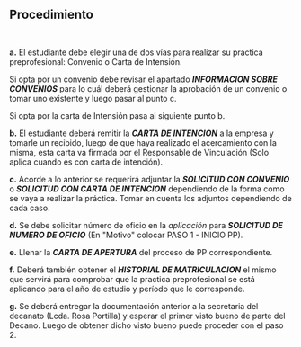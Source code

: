 ## Procedimiento
~~~
 
~~~
**a.** El estudiante debe elegir una de dos vías para realizar su practica preprofesional: Convenio o Carta de Intensión. 

Si opta por un convenio debe revisar el apartado ***INFORMACION SOBRE CONVENIOS*** para lo cuál deberá gestionar la aprobación de un convenio o tomar uno existente y luego pasar al punto c.

Si opta por la carta de Intensión pasa al siguiente punto b.

**b.** El estudiante deberá remitir la ***CARTA DE INTENCION*** a la empresa y tomarle un recibido, luego de que haya realizado el acercamiento con la misma, esta carta va firmada por el Responsable de Vinculación (Solo aplica cuando es con carta de intención).

**c.** Acorde a lo anterior se requerirá adjuntar la ***SOLICITUD CON CONVENIO*** o ***SOLICITUD CON CARTA DE INTENCION*** dependiendo de la forma como se vaya a realizar la práctica. Tomar en cuenta los adjuntos dependiendo de cada caso.

**d.** Se debe solicitar número de oficio en la *aplicación* para ***SOLICITUD DE NUMERO DE OFICIO*** (En "Motivo" colocar PASO 1 - INICIO PP).

**e.** Llenar la ***CARTA DE APERTURA*** del proceso de PP correspondiente.

**f.** Deberá también obtener el ***HISTORIAL DE MATRICULACION*** el mismo que servirá para comprobar que la practica preprofesional se está aplicando para el año de estudio y período que le corresponde.

**g.** Se deberá entregar la documentación anterior a la secretaria del decanato (Lcda. Rosa Portilla) y esperar el primer visto bueno de parte del Decano. Luego de obtener dicho visto bueno puede proceder con el paso 2.
~~~
 
~~~